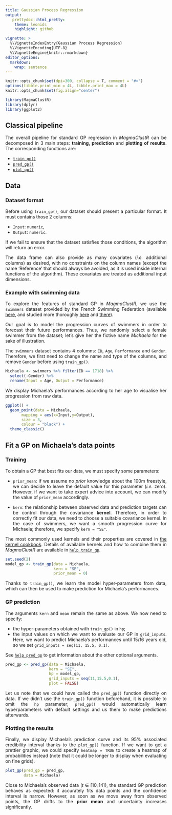 ```yaml
---
title: Gaussian Process Regression
output:
   prettydoc::html_pretty:
    theme: leonids
    highlight: github

vignette: >
  %\VignetteIndexEntry{Gaussian Process Regression}
  %\VignetteEncoding{UTF-8}
  %\VignetteEngine{knitr::rmarkdown}
editor_options: 
  markdown: 
    wrap: sentence
---
```


<style>
body {
text-align: justify}
</style>

```r
knitr::opts_chunk$set(dpi=300, collapse = T, comment = "#>")
options(tibble.print_min = 4L, tibble.print_max = 4L)
knitr::opts_chunk$set(fig.align="center")
```

```r
library(MagmaClustR)
library(dplyr)
library(ggplot2)
```

## Classical pipeline

The overall pipeline for standard GP regression in *MagmaClustR* can be decomposed in 3 main steps: **training, prediction** and **plotting of results**.
The corresponding functions are:

-   [`train_gp()`](https://arthurleroy.github.io/MagmaClustR/reference/train_magma.html)
-   [`pred_gp()`](https://arthurleroy.github.io/MagmaClustR/reference/pred_gp.html)
-   [`plot_gp()`](https://arthurleroy.github.io/MagmaClustR/reference/plot_gp.html)

## Data

### Dataset format

Before using `train_gp()`, our dataset should present a particular format. It must contains those 2 columns:

*   `Input`: `numeric`,
*   `Output`: `numeric`. 

If we fail to ensure that the dataset satisfies those conditions, the algorithm will return an error. 

The data frame can also provide as many covariates (*i.e.* additional columns) as desired, with no constraints on the column names (except the name 'Reference' that should always be avoided, as it is used inside internal functions of the algorithm). These covariates are treated as additional input dimensions. 

### Example with swimming data

To explore the features of standard GP in *MagmaClustR*, we use the `swimmers` dataset provided by the French Swimming Federation (available [here](https://github.com/ArthurLeroy/MAGMAclust/blob/master/Real_Data_Study/Data/db_100m_freestyle.csv), and studied more thoroughly [here](https://link.springer.com/article/10.1007/s10994-022-06172-1) and [there](https://arxiv.org/abs/2011.07866)).

Our goal is to model the progression curves of swimmers in order to forecast their future performances. Thus, we randomly select a female swimmer from the dataset; let's give her the fictive name *Michaela* for the sake of illustration.

The `swimmers` dataset contains 4 columns: `ID`, `Age`, `Performance` and `Gender`.
Therefore, we first need to change the name and type of the columns, and remove `Gender` before using `train_gp()`.

```r
Michaela <- swimmers %>% filter(ID == 1718) %>% 
  select(-Gender) %>% 
  rename(Input = Age, Output = Performance)
```

We display Michaela's performances according to her age to visualise her progression from raw data.

```r
ggplot() +
  geom_point(data = Michaela,
       mapping = aes(x=Input,y=Output),
       size = 3,
       colour = "black") +
  theme_classic()
```

## Fit a GP on Michaela's data points

### Training

To obtain a GP that best fits our data, we must specify some parameters:

*   `prior_mean`: if we assume no *prior* knowledge about the 100m freestyle, we can decide to leave the default value for this parameter (*i.e.* zero). However, if we want to take expert advice into account, we can modify the value of `prior_mean` accordingly.

*   `kern`: the relationship between observed data and prediction targets can be control through the covariance **kernel**.
Therefore, in order to correctly fit our data, we need to choose a suitable covariance kernel.
In the case of swimmers, we want a smooth progression curve for Michaela; therefore, we specify `kern = "SE"`.

The most commonly used kernels and their properties are covered in [the kernel cookbook](https://www.cs.toronto.edu/~duvenaud/cookbook/).
Details of available kernels and how to combine them in *MagmaClustR* are available in [`help train_gp`](https://arthurleroy.github.io/MagmaClustR/reference/train_gp.html). 


```r
set.seed(2)
model_gp <- train_gp(data = Michaela,
                     kern = "SE",
                     prior_mean = 0)
```

Thanks to `train_gp()`, we learn the model hyper-parameters from data, which can then be used to make prediction for Michaela's performances.

### GP prediction

The arguments `kern` and `mean` remain the same as above. We now need to specify:

*   the hyper-parameters obtained with `train_gp()` in `hp`;
*   the input values on which we want to evaluate our GP in `grid_inputs`. Here, we want to predict Michaela's performances until 15/16 years old, so we set `grid_inputs = seq(11, 15.5, 0.1)`.

See [`help pred_gp`](https://arthurleroy.github.io/MagmaClustR/reference/pred_gp.html) to get information about the other optional arguments.

```r
pred_gp <- pred_gp(data = Michaela,
                   kern = "SE",
                   hp = model_gp,
                   grid_inputs = seq(11,15.5,0.1),
                   plot = FALSE) 
```


Let us note that we could have called the `pred_gp()` function directly on data.
If we didn't use the `train_gp()` function beforehand, it is possible to omit the `hp` parameter; `pred_gp()`  would automatically learn hyperparameters with default settings and us them to make predictions afterwards.


### Plotting the results

Finally, we display Michaela's prediction curve and its 95% associated credibility interval thanks to the `plot_gp()` function. If we want to get a prettier graphic, we could specify `heatmap = TRUE` to create a heatmap of probabilities instead (note that it could be longer to display when evaluating on fine grids).

```r
plot_gp(pred_gp = pred_gp,
        data = Michaela)
```


Close to Michaela’s observed data ($t \in [ 10, 14 ]$), the standard GP prediction behaves as expected: it accurately fits data points and the confidence interval is narrow.
However, as soon as we move away from observed points, the GP drifts to the **prior mean** and uncertainty increases significantly.



